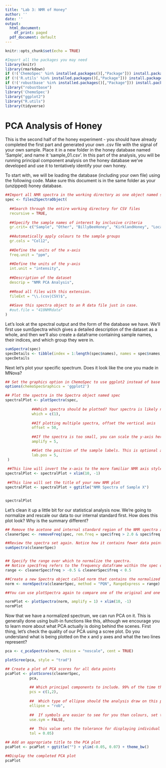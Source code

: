 ---
title: "Lab 3: NMR of Honey"
author: ''
date: ''
output:
  html_document:
    df_print: paged
  pdf_document: default
---
```{r setup, include=FALSE}
knitr::opts_chunk$set(echo = TRUE)

#Import all the packages you may need
library(knitr)
library(rmarkdown)
if (!('ChemoSpec' %in% installed.packages()[,"Package"])) install.packages('ChemoSpec')
if (!('R.utils' %in% installed.packages()[,"Package"])) install.packages('R.utils')
if (!('robustbase' %in% installed.packages()[,"Package"])) install.packages('robustbase')
library("robustbase")
library('ChemoSpec')
library("ggplot2")
library("R.utils")
library(tidyverse)
```

# PCA Analysis of Honey

This is the second half of the honey experiment - you should have already completed the first part and generated your own .csv file with the signal of your own sample. Place it in a new folder in the honey database named 'Sample', and name it 'sample_01.csv'. In this part of the analysis, you will be running principal component analysis on the honey database we've developed and use it to tentatively identify your own honey. 

To start with, we will be loading the database (including your own file) using the following code. Make sure this document is in the same folder as your (unzipped) honey database.

```{r}

##Import all NMR spectra in the working directory as one object named spec
spec <- files2SpectraObject(
  
  ##Search through the entire working directory for CSV files
  recursive = TRUE,
  
  ##Specify the sample names of interest by inclusive criteria
  gr.crit= c("Sample", "Other", "BillyBeeHoney", "KirklandHoney", "LocalHoney", "ManukaHoney", "MapleSyrup", "NaturoneyHoney", "NoNameHoney", "OtherHoney", "SugarSyrup"), 
  
  ##Automatically apply colours to the sample groups
  gr.cols = "Col12",  
  
  ##Define the units of the x-axis
  freq.unit = "ppm",  
  
  ##Define the units of the y-axis
  int.unit = "intensity", 
  
  ##Description of the dataset
  descrip = "NMR PCA Analysis",
  
  ##Read all files with this extension.
  fileExt = "\\.(csv|CSV)$",  
  
  ##Save this spectra object to an R data file just in case.
  #out.file = "410NMRdata"  
)
```

Let's look at the spectral output and the form of the database we have. We'll first use sumSpectra which gives a detailed description of the dataset as a whole, and then we'll also create a dataframe containing sample names, their indices, and which group they were in. 

```{r}
sumSpectra(spec)
specDetails <- tibble(index = 1:length(spec$names), names = spec$names, group = spec$groups)
specDetails
```

Next let's plot your specific spectrum. Does it look like the one you made in MNova? 

```{r}
## Set the graphics option in ChemoSpec to use ggplot2 instead of base R graphics
options(chemoSpecGraphics = 'ggplot2')

## Plot the spectra in the Spectra object named spec
spectralPlot <- plotSpectra(spec,
            
            ##Which spectra should be plotted? Your spectra is likely number 1 or 91.
            which = c(1),
            
            ##If plotting multiple spectra, offset the vertical axis
            offset = 50,
            
            ##If the spectra is too small, you can scale the y-axis here
            amplify = 5,

            ##Set the position of the sample labels. This is optional and removing the line removes the labels.
            lab.pos = 5, 
 )
 
 ##This line will invert the x-axis to the more familiar NMR axis style
spectralPlot <- spectralPlot + xlim(10, -1)
 
 ##This line will set the title of your new NMR plot
spectralPlot <- spectralPlot + ggtitle("NMR Spectra of Sample X")


spectralPlot
```

Let's clean it up a little bit for our statistical analysis now. We're going to normalize and rescale our data to our internal standard first. How does this plot look? Why is the summary different? 

```{r}
## Remove the acetone and internal standard region of the NMR spectra across all the data
cleanerSpec <- removeFreq(spec, rem.freq = spec$freq > 2.0 & spec$freq < 2.4)

##Review the spectra set again. Notice how it contains fewer data points than the last time this was run
sumSpectra(cleanerSpec)


## Specify the range over which to normalize the spectra.
## Notice spec$freq refers to the frequency dataframe within the spec object
range <- cleanerSpec$freq > -0.5 & cleanerSpec$freq < 0.5

##Create a new Spectra object called norm that contains the normalized data
norm <- normSpectra(cleanerSpec, method = "PQN", RangeExpress = range)

##You can use plotSpectra again to compare one of the original and one of the normalized spectra. You should see a change in intensity.

normPlot <- plotSpectra(norm, amplify = 1) + xlim(10, -1)
normPlot
```

Now that we have a normalized spectrum, we can run PCA on it. This is generally done using built-in functions like this, although we encourage you to learn more about what PCA actually is doing behind the scenes. First thing, let's check the quality of our PCA using a scree plot. Do you understand what is being plotted on the x and y axes and what the two lines represent?

```{r}
pca <- c_pcaSpectra(norm, choice = "noscale", cent = TRUE)

plotScree(pca, style = "trad") 
```



```{r}

## Create a plot of PCA scores for all data points
pcaPlot <- plotScores(cleanerSpec, 
           pca, 
           
           ## Which principal components to include. 99% of the time this will be the first 2 loadings, however if the scree plot indicates the 3rd to be important, it might be worth including.
           pcs = c(1,2), 
           
           ##  Which type of ellipse should the analysis draw on this plot
           ellipse = "rob", 
           
           ##  If symbols are easier to see for you than colours, set this to TRUE
           use.sym = FALSE,
           
           ##  This value sets the tolerance for displaying individual labels on the plot.
           tol = 0.05)

## Add an appropriate title to the PCA plot
pcaPlot <- pcaPlot + ggtitle("") + ylim(-0.05, 0.07) + theme_bw()

##Display the completed PCA plot
pcaPlot
```

```{r}

```
